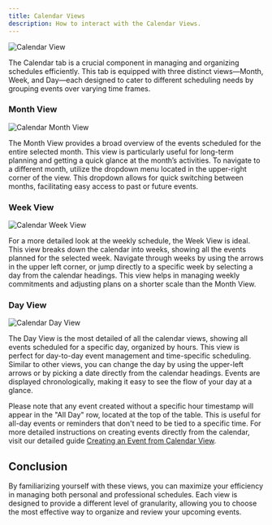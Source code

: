 ```yaml
---
title: Calendar Views
description: How to interact with the Calendar Views.
---
```



![Calendar View](/calendar/calendar-1.webp)

The Calendar tab is a crucial component in managing and organizing schedules efficiently. This tab is equipped with three distinct views—Month, Week, and Day—each designed to cater to different scheduling needs by grouping events over varying time frames.

### Month View

![Calendar Month View](/calendar/calendar-2.webp)

The Month View provides a broad overview of the events scheduled for the entire selected month. This view is particularly useful for long-term planning and getting a quick glance at the month’s activities. To navigate to a different month, utilize the dropdown menu located in the upper-right corner of the view. This dropdown allows for quick switching between months, facilitating easy access to past or future events.

### Week View

![Calendar Week View](/calendar/calendar-3.webp)

For a more detailed look at the weekly schedule, the Week View is ideal. This view breaks down the calendar into weeks, showing all the events planned for the selected week. Navigate through weeks by using the arrows in the upper left corner, or jump directly to a specific week by selecting a day from the calendar headings. This view helps in managing weekly commitments and adjusting plans on a shorter scale than the Month View.

### Day View

![Calendar Day View](/calendar/calendar-4.webp)

The Day View is the most detailed of all the calendar views, showing all events scheduled for a specific day, organized by hours. This view is perfect for day-to-day event management and time-specific scheduling. Similar to other views, you can change the day by using the upper-left arrows or by picking a date directly from the calendar headings. Events are displayed chronologically, making it easy to see the flow of your day at a glance.

<Aside type="note"> Please note that any event created without a specific hour timestamp will appear in the "All Day" row, located at the top of the table. This is useful for all-day events or reminders that don't need to be tied to a specific time. For more detailed instructions on creating events directly from the calendar, visit our detailed guide <a href="/en/calendar/02--creating-an-event-from-the-calendar/">Creating an Event from Calendar View</a>. </Aside>

## Conclusion

By familiarizing yourself with these views, you can maximize your efficiency in managing both personal and professional schedules. Each view is designed to provide a different level of granularity, allowing you to choose the most effective way to organize and review your upcoming events.